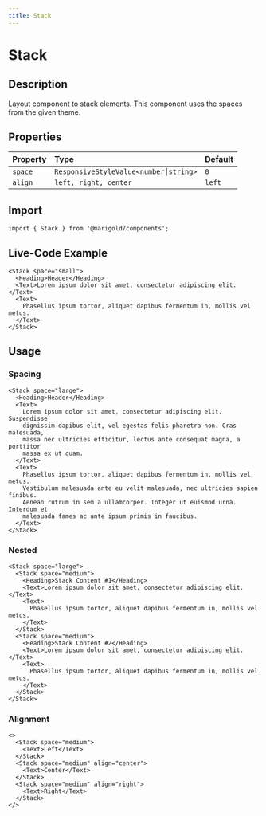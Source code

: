 ```yaml
---
title: Stack
---
```


# Stack

## Description

Layout component to stack elements. This component uses the spaces from the given theme.

## Properties

| Property | Type                                  | Default |
| :------- | :------------------------------------ | :------ |
| `space`  | `ResponsiveStyleValue<number⎮string>` | `0`     |
| `align`  | `left, right, center`                 | `left`  |

## Import

```tsx onlyCode
import { Stack } from '@marigold/components';
```

## Live-Code Example

```tsx expandCode
<Stack space="small">
  <Heading>Header</Heading>
  <Text>Lorem ipsum dolor sit amet, consectetur adipiscing elit.</Text>
  <Text>
    Phasellus ipsum tortor, aliquet dapibus fermentum in, mollis vel metus.
  </Text>
</Stack>
```

## Usage

### Spacing

```tsx
<Stack space="large">
  <Heading>Header</Heading>
  <Text>
    Lorem ipsum dolor sit amet, consectetur adipiscing elit. Suspendisse
    dignissim dapibus elit, vel egestas felis pharetra non. Cras malesuada,
    massa nec ultricies efficitur, lectus ante consequat magna, a porttitor
    massa ex ut quam.
  </Text>
  <Text>
    Phasellus ipsum tortor, aliquet dapibus fermentum in, mollis vel metus.
    Vestibulum malesuada ante eu velit malesuada, nec ultricies sapien finibus.
    Aenean rutrum in sem a ullamcorper. Integer ut euismod urna. Interdum et
    malesuada fames ac ante ipsum primis in faucibus.
  </Text>
</Stack>
```

### Nested

```tsx
<Stack space="large">
  <Stack space="medium">
    <Heading>Stack Content #1</Heading>
    <Text>Lorem ipsum dolor sit amet, consectetur adipiscing elit.</Text>
    <Text>
      Phasellus ipsum tortor, aliquet dapibus fermentum in, mollis vel metus.
    </Text>
  </Stack>
  <Stack space="medium">
    <Heading>Stack Content #2</Heading>
    <Text>Lorem ipsum dolor sit amet, consectetur adipiscing elit.</Text>
    <Text>
      Phasellus ipsum tortor, aliquet dapibus fermentum in, mollis vel metus.
    </Text>
  </Stack>
</Stack>
```

### Alignment

```tsx
<>
  <Stack space="medium">
    <Text>Left</Text>
  </Stack>
  <Stack space="medium" align="center">
    <Text>Center</Text>
  </Stack>
  <Stack space="medium" align="right">
    <Text>Right</Text>
  </Stack>
</>
```
